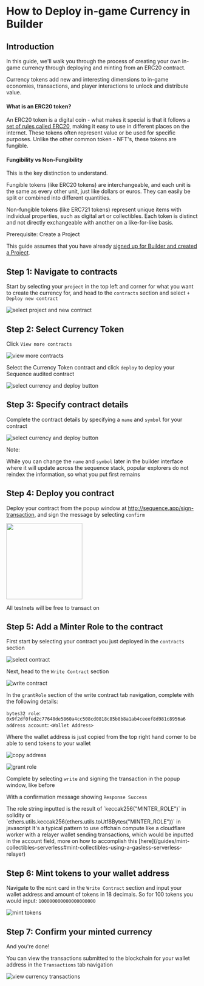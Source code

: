 
# How to Deploy in-game Currency in Builder

## Introduction

In this guide, we'll walk you through the process of creating your own in-game currency through deploying and minting from an ERC20 contract.

Currency tokens add new and interesting dimensions to in-game economies, transactions, and player interactions to unlock and distribute value.

#### What is an ERC20 token?

An ERC20 token is a digital coin - what makes it special is that it follows a [set of rules called ERC20](https://ethereum.org/en/developers/docs/standards/tokens/erc-20/), making it easy to use in different places on the internet. These tokens often represent value or be used for specific purposes. Unlike the other common token - NFT's, these tokens are fungible.

#### Fungibility vs Non-Fungibility

This is the key distinction to understand.

Fungible tokens (like ERC20 tokens) are interchangeable, and each unit is the same as every other unit, just like dollars or euros. They can easily be split or combined into different quantities.

Non-fungible tokens (like ERC721 tokens) represent unique items with individual properties, such as digital art or collectibles. Each token is distinct and not directly exchangeable with another on a like-for-like basis.

<Callout type="warning">
Prerequisite: Create a Project

This guide assumes that you have already [signed up for Builder and created a Project](/solutions/builder/getting-started).

</Callout>

## Step 1: Navigate to contracts

Start by selecting your `project` in the top left and corner for what you want to create the currency for, and head to the `contracts` section and select `+ Deploy new contract`

![select project and new contract](/img/collectibles/select_project_new_contract.png)

## Step 2: Select Currency Token

Click `View more contracts`

![view more contracts](/img/collectibles/view_more_contracts.png)

Select the Currency Token contract and click `deploy` to deploy your Sequence audited contract

![select currency and deploy button](/img/collectibles/select_currency_deploy.png)

## Step 3: Specify contract details

Complete the contract details by specifying a `name` and `symbol` for your contract

![select currency and deploy button](/img/collectibles/currency_contract_details.png)

<Callout type="danger">

Note:

While you can change the `name` and `symbol` later in the builder interface where it will update across the sequence stack, popular explorers do not reindex the information, so what you put first remains

</Callout>

## Step 4: Deploy you contract

Deploy your contract from the popup window at http://sequence.app/sign-transaction, and sign the message by selecting `confirm`

<img src="/img/collectibles/sign_deploy_transaction.png" width="200" />

<Callout type="info">

All testnets will be free to transact on

</Callout>

## Step 5: Add a Minter Role to the contract

First start by selecting your contract you just deployed in the `contracts` section

![select contract](/img/collectibles/select_contract.png)

Next, head to the `Write Contract` section

![write contract](/img/collectibles/select_write_contract.png)

In the `grantRole` section of the write contract tab navigation, complete with the following details:

`bytes32 role`: `0x9f2df0fed2c77648de5860a4cc508cd0818c85b8b8a1ab4ceeef8d981c8956a6`
`address account`: `<Wallet Address>`

Where the wallet address is just copied from the top right hand corner to be able to send tokens to your wallet

![copy address](/img/collectibles/copy_address.png)

![grant role](/img/collectibles/grant_role.png)

Complete by selecting `write` and signing the transaction in the popup window, like before

With a confirmation message showing `Response Success`

<Callout type="info">
  The role string inputted is the result of `keccak256("MINTER_ROLE")` in
  solidity or `ethers.utils.keccak256(ethers.utils.toUtf8Bytes("MINTER_ROLE"))`
  in javascript

</Callout>
<Callout type="tip">
  It's a typical pattern to use offchain compute like a cloudflare worker with a relayer wallet sending transactions, which would be inputted in the account field, more on how to accomplish this [here](/guides/mint-collectibles-serverless#mint-collectibles-using-a-gasless-serverless-relayer)
</Callout>

## Step 6: Mint tokens to your wallet address

Navigate to the `mint` card in the `Write Contract` section and input your wallet address and amount of tokens in 18 decimals. So for 100 tokens you would input: `100000000000000000000`

![mint tokens](/img/collectibles/mint_currency.png)

## Step 7: Confirm your minted currency

And you're done!

You can view the transactions submitted to the blockchain for your wallet address in the `Transactions` tab navigation

![view currency transactions](/img/collectibles/view_currency_transactions.png)
